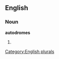 
==English==

===Noun===
'''autodromes'''

# {{plural of|[[autodrome]]}}

[[Category:English plurals]]